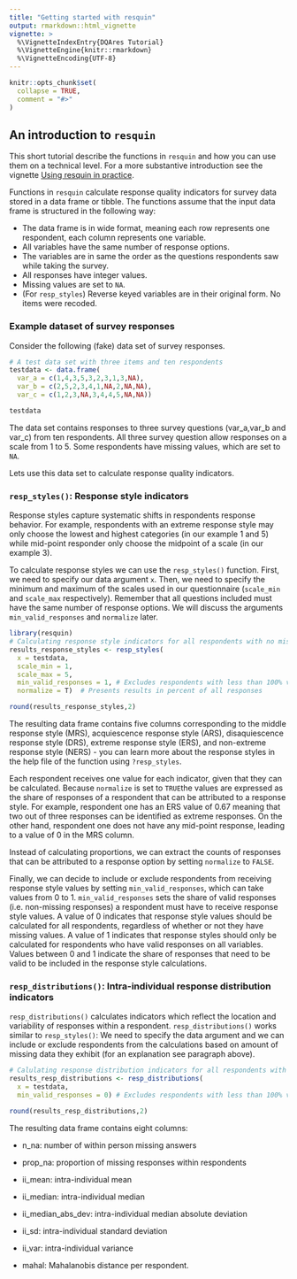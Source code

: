 ```yaml
---
title: "Getting started with resquin"
output: rmarkdown::html_vignette
vignette: >
  %\VignetteIndexEntry{DQAres Tutorial}
  %\VignetteEngine{knitr::rmarkdown}
  %\VignetteEncoding{UTF-8}
---
```


```r
knitr::opts_chunk$set(
  collapse = TRUE,
  comment = "#>"
)
```

## An introduction to `resquin`

This short tutorial describe the functions in `resquin` and how you can use them
on a technical level. For a more substantive introduction see the vignette 
[Using resquin in practice](resquin_in_practice.html).

Functions in `resquin` calculate response quality indicators for survey
data stored in a data frame or tibble. The functions assume that the
input data frame is structured in the following way:

-   The data frame is in wide format, meaning each row represents one
    respondent, each column represents one variable.
-   All variables have the same number of response options.
-   The variables are in same the order as the questions respondents saw
    while taking the survey.
-   All responses have integer values.
-   Missing values are set to `NA`.
-   (For `resp_styles`) Reverse keyed variables are in their original form. No items were
    recoded.

### Example dataset of survey responses

Consider the following (fake) data set of survey responses.

```r
# A test data set with three items and ten respondents
testdata <- data.frame(
  var_a = c(1,4,3,5,3,2,3,1,3,NA),
  var_b = c(2,5,2,3,4,1,NA,2,NA,NA),
  var_c = c(1,2,3,NA,3,4,4,5,NA,NA))

testdata
```

The data set contains responses to three survey questions (var_a,var_b
and var_c) from ten respondents. All three survey question allow
responses on a scale from 1 to 5. Some respondents have missing values,
which are set to `NA`.

Lets use this data set to calculate response quality indicators.

### `resp_styles()`: Response style indicators

Response styles capture systematic shifts in respondents response
behavior. For example, respondents with an extreme response style may
only choose the lowest and highest categories (in our example 1 and 5)
while mid-point responder only choose the midpoint of a scale (in our
example 3).

To calculate response styles we can use the `resp_styles()` function.
First, we need to specify our data argument `x`. Then, we need to
specify the minimum and maximum of the scales used in our questionnaire
(`scale_min` and `scale_max` respectively). Remember that all questions
included must have the same number of response options. We will discuss
the arguments `min_valid_responses` and `normalize` later.

```r
library(resquin)
# Calculating response style indicators for all respondents with no missing values
results_response_styles <- resp_styles(
  x = testdata,
  scale_min = 1,
  scale_max = 5,
  min_valid_responses = 1, # Excludes respondents with less than 100% valid responses
  normalize = T)  # Presents results in percent of all responses

round(results_response_styles,2)
```

The resulting data frame contains five columns corresponding to the
middle response style (MRS), acquiescence response style (ARS),
disaquiescence response style (DRS), extreme response style (ERS), and
non-extreme response style (NERS) - you can learn more about the
response styles in the help file of the function using `?resp_styles`.

Each respondent receives one value for each indicator, given that they
can be calculated. Because `normalize` is set to `TRUE`the values are
expressed as the share of responses of a respondent that can be
attributed to a response style. For example, respondent one has an ERS
value of 0.67 meaning that two out of three responses can be identified
as extreme responses. On the other hand, respondent one does not have
any mid-point response, leading to a value of 0 in the MRS column.

Instead of calculating proportions, we can extract the counts of
responses that can be attributed to a response option by setting
`normalize` to `FALSE`.

Finally, we can decide to include or exclude respondents from receiving
response style values by setting `min_valid_responses`, which can take
values from 0 to 1. `min_valid_responses` sets the share of valid
responses (i.e. non-missing responses) a respondent must have to receive
response style values. A value of 0 indicates that response style values
should be calculated for all respondents, regardless of whether or not
they have missing values. A value of 1 indicates that response styles
should only be calculated for respondents who have valid responses on
all variables. Values between 0 and 1 indicate the share of responses
that need to be valid to be included in the response style calculations.

### `resp_distributions()`: Intra-individual response distribution indicators

`resp_distributions()` calculates indicators which reflect the location
and variability of responses within a respondent. `resp_distributions()`
works similar to `resp_styles()`: We need to specify the data argument
and we can include or exclude respondents from the calculations based on
amount of missing data they exhibit (for an explanation see paragraph
above).

```r
# Calulating response distribution indicators for all respondents with no missing values
results_resp_distributions <- resp_distributions(
  x = testdata,
  min_valid_responses = 0) # Excludes respondents with less than 100% valid responses

round(results_resp_distributions,2)
```

The resulting data frame contains eight columns:

-   n_na: number of within person missing answers

-   prop_na: proportion of missing responses within respondents

-   ii_mean: intra-individual mean

-   ii_median: intra-individual median

-   ii_median_abs_dev: intra-individual median absolute deviation

-   ii_sd: intra-individual standard deviation

-   ii_var: intra-individual variance

-   mahal: Mahalanobis distance per respondent.
